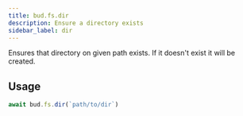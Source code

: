 ```yaml
---
title: bud.fs.dir
description: Ensure a directory exists
sidebar_label: dir
---
```


Ensures that directory on given path exists. If it doesn't exist it will be created.

## Usage

```typescript
await bud.fs.dir(`path/to/dir`)
```
